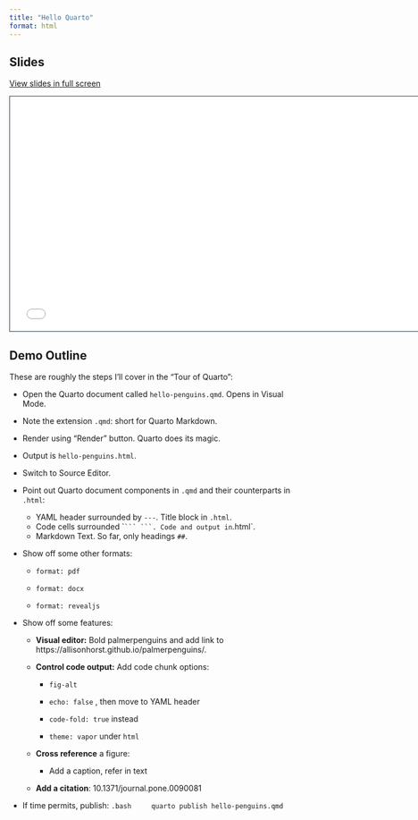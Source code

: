 ```yaml
---
title: "Hello Quarto"
format: html
---
```


## Slides

[View slides in full screen](1-hello-quarto.qmd)

```{=html}
<iframe class="slide-deck" src="1-hello-quarto.html" height="420" width="747" style="border: 1px solid #2e3846;"></iframe>
```

## Demo Outline

These are roughly the steps I'll cover in the "Tour of Quarto":

-   Open the Quarto document called `hello-penguins.qmd`. Opens in Visual Mode.

-   Note the extension `.qmd`: short for Quarto Markdown.

-   Render using "Render" button. Quarto does its magic.

-   Output is `hello-penguins.html`.

-   Switch to Source Editor.

-   Point out Quarto document components in `.qmd` and their counterparts in `.html`:

    -   YAML header surrounded by `---`. Title block in `.html`. 
    -   Code cells surrounded \````` ``` ```. Code and output in ````.html\`.
    -   Markdown Text. So far, only headings `##`.

-   Show off some other formats:

    -   `format: pdf`

    -   `format: docx`

    -   `format: revealjs`

-   Show off some features:

    -   **Visual editor:** Bold palmerpenguins and add link to https://allisonhorst.github.io/palmerpenguins/.
    -   **Control code output:** Add code chunk options:
        -   `fig-alt`

        -   `echo: false` , then move to YAML header

        -   `code-fold: true` instead

        -   `theme: vapor` under `html`

    -   **Cross reference** a figure:

        -   Add a caption, refer in text

    -   **Add a citation**: 10.1371/journal.pone.0090081

-   If time permits, publish:
    ```.bash
    quarto publish hello-penguins.qmd
    ```      
